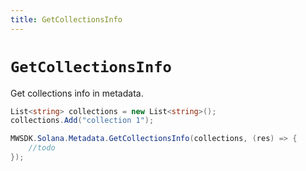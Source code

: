 ```yaml
---
title: GetCollectionsInfo
---
```


# `GetCollectionsInfo`

Get collections info in metadata.

```csharp
List<string> collections = new List<string>();
collections.Add("collection 1");

MWSDK.Solana.Metadata.GetCollectionsInfo(collections, (res) => {
    //todo
});
```